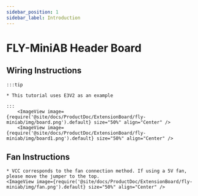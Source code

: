 ```yaml
---
sidebar_position: 1
sidebar_label: Introduction
---
```



# FLY-MiniAB Header Board



## Wiring Instructions

    :::tip

    * This tutorial uses E3V2 as an example

    :::
        <ImageView image={require('@site/docs/ProductDoc/ExtensionBoard/fly-miniab/img/board.png').default} size="50%" align="Center" />
        <ImageView image={require('@site/docs/ProductDoc/ExtensionBoard/fly-miniab/img/board1.png').default} size="50%" align="Center" />


## Fan Instructions
    * VCC corresponds to the fan connection method. If using a 5V fan, please move the jumper to the top.
    <ImageView image={require('@site/docs/ProductDoc/ExtensionBoard/fly-miniab/img/fan.png').default} size="50%" align="Center" />